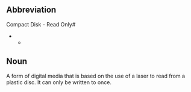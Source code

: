 ==Abbreviation==

Compact Disk - Read Only#
**

==Noun==

A form of digital media that is based on the use of a laser to read from a plastic disc.  It can only be written to once.